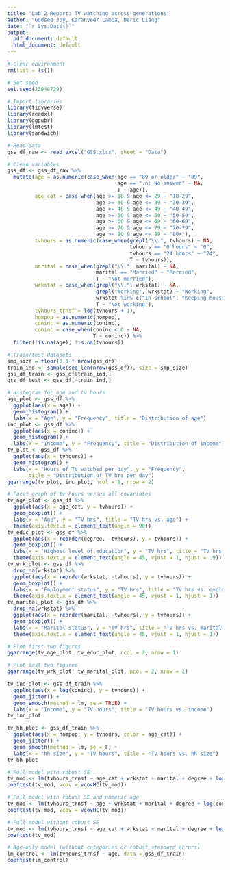 ---
title: 'Lab 2 Report: TV watching across generations'
author: "Godsee Joy, Karanveer Lamba, Deric Liang"
date: "`r Sys.Date()`"
output:
  pdf_document: default
  html_document: default
---

\vspace{-5truemm}

```{r}
# Clear environment
rm(list = ls())

# Set seed
set.seed(23948729)

# Import libraries
library(tidyverse)
library(readxl)
library(ggpubr)
library(lmtest)
library(sandwich)
```

```{r, warning = F}
# Read data
gss_df_raw <- read_excel("GSS.xlsx", sheet = "Data")

# Clean variables
gss_df <- gss_df_raw %>%
  mutate(age = as.numeric(case_when(age == "89 or older" ~ "89",
                                    age == ".n: No answer" ~ NA,
                                    T ~ age)),
         age_cat = case_when(age >= 18 & age <= 29 ~ "18-29",
                             age >= 30 & age <= 39 ~ "30-39",
                             age >= 40 & age <= 49 ~ "40-49",
                             age >= 50 & age <= 59 ~ "50-59",
                             age >= 60 & age <= 69 ~ "60-69",
                             age >= 70 & age <= 79 ~ "70-79",
                             age >= 80 & age <= 89 ~ "80+"),
         tvhours = as.numeric(case_when(grepl("\\.", tvhours) ~ NA,
                                        tvhours == "0 hours" ~ "0",
                                        tvhours == "24 hours" ~ "24",
                                        T ~ tvhours)),
         marital = case_when(grepl("\\.", marital) ~ NA,
                             marital == "Married" ~ "Married",
                             T ~ "Not married"),
         wrkstat = case_when(grepl("\\.", wrkstat) ~ NA,
                             grepl("Working", wrkstat) ~ "Working",
                             wrkstat %in% c("In school", "Keeping house") ~ "Student/housekeeper",
                             T ~ "Not working"),
         tvhours_trnsf = log(tvhours + 1),
         hompop = as.numeric(hompop),
         coninc = as.numeric(coninc),
         coninc = case_when(coninc < 0 ~ NA,
                            T ~ coninc)) %>%
  filter(!is.na(age), !is.na(tvhours))

# Train/test datasets
smp_size = floor(0.3 * nrow(gss_df))
train_ind <- sample(seq_len(nrow(gss_df)), size = smp_size)
gss_df_train <- gss_df[train_ind,]
gss_df_test <- gss_df[-train_ind,]
```

```{r}
# Histogram for age and tv hours
age_plot <- gss_df %>%
  ggplot(aes(x = age)) +
  geom_histogram() +
  labs(x = "Age", y = "Frequency", title = "Distribution of age")
inc_plot <- gss_df %>%
  ggplot(aes(x = coninc)) +
  geom_histogram() +
  labs(x = "Income", y = "Frequency", title = "Distribution of income")
tv_plot <- gss_df %>%
  ggplot(aes(x = tvhours)) +
  geom_histogram() +
  labs(x = "Hours of TV watched per day", y = "Frequency", 
       title = "Distribution of TV hrs per day")
ggarrange(tv_plot, inc_plot, ncol = 1, nrow = 2)
```

```{r}
# Facet graph of tv hours versus all covariates
tv_age_plot <- gss_df %>%
  ggplot(aes(x = age_cat, y = tvhours)) +
  geom_boxplot() +
  labs(x = "Age", y = "TV hrs", title = "TV hrs vs. age") +
  theme(axis.text.x = element_text(angle = 90))
tv_educ_plot <- gss_df %>%
  ggplot(aes(x = reorder(degree, -tvhours), y = tvhours)) +
  geom_boxplot() +
  labs(x = "Highest level of education", y = "TV hrs", title = "TV hrs vs. education") +
  theme(axis.text.x = element_text(angle = 45, vjust = 1, hjust = .9))
tv_wrk_plot <- gss_df %>%
  drop_na(wrkstat) %>%
  ggplot(aes(x = reorder(wrkstat, -tvhours), y = tvhours)) +
  geom_boxplot() +
  labs(x = "Employment status", y = "TV hrs", title = "TV hrs vs. employment") +
  theme(axis.text.x = element_text(angle = 45, vjust = 1, hjust = 1))
tv_marital_plot <- gss_df %>%
  drop_na(wrkstat) %>%
  ggplot(aes(x = reorder(marital, -tvhours), y = tvhours)) +
  geom_boxplot() +
  labs(x = "Marital status", y = "TV hrs", title = "TV hrs vs. marital status") +
  theme(axis.text.x = element_text(angle = 45, vjust = 1, hjust = 1))
```

```{r}
# Plot first two figures
ggarrange(tv_age_plot, tv_educ_plot, ncol = 2, nrow = 1)
```

```{r}
# Plot last two figures
ggarrange(tv_wrk_plot, tv_marital_plot, ncol = 2, nrow = 1)
```

```{r}
tv_inc_plot <- gss_df_train %>%
  ggplot(aes(x = log(coninc), y = tvhours)) +
  geom_jitter() +
  geom_smooth(method = lm, se = TRUE) +
  labs(x = "Income", y = "TV hours", title = "TV hours vs. income")
tv_inc_plot
```

```{r}
tv_hh_plot <- gss_df_train %>%
  ggplot(aes(x = hompop, y = tvhours, color = age_cat)) +
  geom_jitter() +
  geom_smooth(method = lm, se = F) +
  labs(x = "hh size", y = "TV hours", title = "TV hours vs. hh size")
tv_hh_plot
```

```{r}
# Full model with robust SE
tv_mod <- lm(tvhours_trnsf ~ age_cat + wrkstat + marital + degree + log(coninc), data = gss_df_train)
coeftest(tv_mod, vcov = vcovHC(tv_mod))
```

```{r}
# Full model with robust SE and numeric age
tv_mod <- lm(tvhours_trnsf ~ age + wrkstat + marital + degree + log(coninc), data = gss_df_train)
coeftest(tv_mod, vcov = vcovHC(tv_mod))
```

```{r}
# Full model without robust SE
tv_mod <- lm(tvhours_trnsf ~ age_cat + wrkstat + marital + degree + log(coninc), data = gss_df_train)
coeftest(tv_mod)
```

```{r}
# Age-only model (without categories or robust standard errors)
lm_control <- lm(tvhours_trnsf ~ age, data = gss_df_train)
coeftest(lm_control)
```

